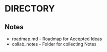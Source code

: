 # DIRECTORY

## Notes

- roadmap.md - Roadmap for Accepted Ideas
- collab_notes - Folder for collecting Notes